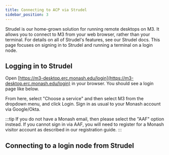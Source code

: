 ```yaml
---
title: Connecting to ACP via Strudel
sidebar_position: 3
---
```


Strudel is our home-grown solution for running remote desktops on M3. It allows you to connect to M3 from your web browser, rather than your terminal. For details on all of Strudel's features, see our Strudel docs. This page focuses on signing in to Strudel and running a terminal on a login node.

## Logging in to Strudel

Open [https://m3-desktop.erc.monash.edu/login](https://m3-desktop.erc.monash.edu/login) in your browser. You should see a login page like below.

<!-- TODO: Image of Strudel Login -->

From here, select "Choose a service" and then select M3 from the dropdown menu, and click Login. Sign in as usual to your Monash account via Google/Okta.

:::tip
If you do not have a Monash email, then please select the "AAF" option instead. If you cannot sign in via AAF, you will need to register for a Monash visitor account as described in our registration guide.
:::

<!-- TODO: Image of Strudel AAF Login -->

## Connecting to a login node from Strudel


